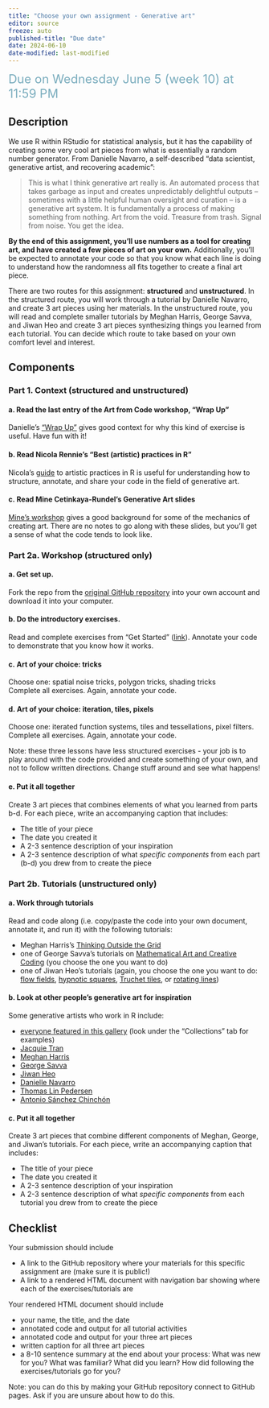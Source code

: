 ```yaml
---
title: "Choose your own assignment - Generative art"
editor: source
freeze: auto
published-title: "Due date"
date: 2024-06-10
date-modified: last-modified
---
```


[Due on Wednesday June 5 (week 10) at 11:59 PM]{style="color: #79ACBD; font-size: 24px;"}

## Description

We use R within RStudio for statistical analysis, but it has the capability of creating some very cool art pieces from what is essentially a random number generator. From Danielle Navarro, a self-described “data scientist, generative artist, and recovering academic”:

> This is what I think generative art really is. An automated process that takes garbage as input 
> and creates unpredictably delightful outputs – sometimes with a little helpful human oversight and 
> curation – is a generative art system. It is fundamentally a process of making something from 
> nothing. Art from the void. Treasure from trash. Signal from noise. You get the idea.

**By the end of this assignment, you’ll use numbers as a tool for creating art, and have created a few pieces of art on your own.** Additionally, you’ll be expected to annotate your code so that you know what each line is doing to understand how the randomness all fits together to create a final art piece.  

There are two routes for this assignment: **structured** and **unstructured**. In the structured route, you will work through a tutorial by Danielle Navarro, and create 3 art pieces using her materials. In the unstructured route, you will read and complete smaller tutorials by Meghan Harris, George Savva, and Jiwan Heo and create 3 art pieces synthesizing things you learned from each tutorial. You can decide which route to take based on your own comfort level and interest.

## Components

### Part 1. Context (structured and unstructured)

#### a. Read the last entry of the Art from Code workshop, “Wrap Up” 

Danielle's ["Wrap Up"](https://art-from-code.netlify.app/day-2/session-4/) gives good context for why this kind of exercise is useful. Have fun with it!

#### b. Read Nicola Rennie's "Best (artistic) practices in R"

Nicola's [guide](https://nrennie.rbind.io/blog/best-artistic-practices-in-r/) to artistic practices in R is useful for understanding how to structure, annotate, and share your code in the field of generative art.

#### c. Read Mine Cetinkaya-Rundel's Generative Art slides

[Mine's workshop](https://vizdata-f21.github.io/slides/22-generative-art/22-generative-art#1) gives a good background for some of the mechanics of creating art. There are no notes to go along with these slides, but you'll get a sense of what the code tends to look like.

### Part 2a. Workshop (structured only)

#### a. Get set up.

Fork the repo from the [original GitHub repository](https://github.com/rstudio-conf-2022/art-from-code) into your own account and download it into your computer.

#### b. Do the introductory exercises.

Read and complete exercises from “Get Started” ([link](https://art-from-code.netlify.app/day-1/session-1/)). Annotate your code to demonstrate that you know how it works.

#### c. Art of your choice: tricks

Choose one: spatial noise tricks, polygon tricks, shading tricks  
Complete all exercises. Again, annotate your code.  

#### d. Art of your choice: iteration, tiles, pixels  

Choose one: iterated function systems, tiles and tessellations, pixel filters.  
Complete all exercises. Again, annotate your code.

:::{.callout-note}
Note: these three lessons have less structured exercises - your job is to play around with the code provided and create something of your own, and not to follow written directions. Change stuff around and see what happens!
:::

#### e. Put it all together

Create 3 art pieces that combines elements of what you learned from parts b-d. For each piece, write an accompanying caption that includes:  

- The title of your piece  
- The date you created it  
- A 2-3 sentence description of your inspiration  
- A 2-3 sentence description of what _specific components_ from each part (b-d) you drew from to create the piece

### Part 2b. Tutorials (unstructured only)

#### a. Work through tutorials

Read and code along (i.e. copy/paste the code into your own document, annotate it, and run it) with the following tutorials:  

- Meghan Harris's [Thinking Outside the Grid](https://thetidytrekker.com/post/thinking-outside-the-grid/thinking-outside-the-grid)  
- one of George Savva's tutorials on [Mathematical Art and Creative Coding](https://georgemsavva.github.io/creativecoding/) (you choose the one you want to do)  
- one of Jiwan Heo's tutorials (again, you choose the one you want to do: [flow fields](https://jiwanheo.rbind.io/how-to-work-with-flow-fields-in-r/), [hypnotic squares](https://jiwanheo.rbind.io/hypnotic-squares-in-ggplot/), [Truchet tiles](https://jiwanheo.rbind.io/how-to-draw-truchet-tiles-with-ggplot2/), or [rotating lines](https://jiwanheo.rbind.io/how-to-rotate-lines-in-ggplot-to-make-art/))

#### b. Look at other people's generative art for inspiration

Some generative artists who work in R include:  

- [everyone featured in this gallery](https://ijeamaka-a.shinyapps.io/rtistry_gallery/) (look under the "Collections" tab for examples)  
- [Jacquie Tran](https://github.com/jacquietran/genuary_2022)  
- [Meghan Harris](https://thetidytrekker.com/rtistry)  
- [George Savva](https://github.com/georgemsavva/art-using-r)  
- [Jiwan Heo](https://github.com/jiwanheo/RecreationThursday)  
- [Danielle Navarro](https://art.djnavarro.net/gallery/)  
- [Thomas Lin Pedersen](https://thomaslinpedersen.art/)  
- [Antonio Sánchez Chinchón](https://fronkonstin.com/)

#### c. Put it all together

Create 3 art pieces that combine different components of Meghan, George, and Jiwan's tutorials. For each piece, write an accompanying caption that includes:  

- The title of your piece  
- The date you created it  
- A 2-3 sentence description of your inspiration  
- A 2-3 sentence description of what _specific components_ from each tutorial you drew from to create the piece

## Checklist

Your submission should include 

- A link to the GitHub repository where your materials for this specific assignment are (make sure it is public!)  
- A link to a rendered HTML document with navigation bar showing where each of the exercises/tutorials are  

Your rendered HTML document should include  

- your name, the title, and the date  
- annotated code and output for all tutorial activities
- annotated code and output for your three art pieces  
- written caption for all three art pieces  
- a 8-10 sentence summary at the end about your process: What was new for you? What was familiar? What did you learn? How did following the exercises/tutorials go for you?  

:::{.callout-note}
Note: you can do this by making your GitHub repository connect to GitHub pages. Ask if you are unsure about how to do this.
:::


